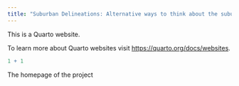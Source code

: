 ```yaml
---
title: "Suburban Delineations: Alternative ways to think about the suburban environment"
---
```


This is a Quarto website.

To learn more about Quarto websites visit <https://quarto.org/docs/websites>.

```r
1 + 1
```


The homepage of the project  